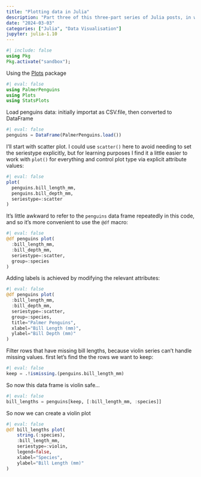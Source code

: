 ```yaml
---
title: "Plotting data in Julia"
description: "Part three of this three-part series of Julia posts, in which I try to figure out how to draw some nice plots"
date: "2024-03-03"
categories: ["Julia", "Data Visualisation"]
jupyter: julia-1.10
--- 
```


```julia
#| include: false
using Pkg
Pkg.activate("sandbox");
```

<!--------------- post begins here ----------------->


Using the [Plots](https://docs.juliaplots.org/latest/) package

```julia
#| eval: false
using PalmerPenguins
using Plots
using StatsPlots
```

Load penguins data: initially importat as CSV.file, then converted to DataFrame

```julia
#| eval: false
penguins = DataFrame(PalmerPenguins.load()) 
```

I'll start with scatter plot. I could use `scatter()` here to avoid needing to set the seriestype
explicitly, but for learning purposes I find it a little easier to work with `plot()` for everything and control plot type via explicit attribute values:

```julia
#| eval: false
plot(
  penguins.bill_length_mm, 
  penguins.bill_depth_mm, 
  seriestype=:scatter
)
```

It's little awkward to refer to the `penguins` data frame repeatedly in this code, and so it's more convenient to use the `@df` macro:

```julia
#| eval: false
@df penguins plot(
  :bill_length_mm,
  :bill_depth_mm,
  seriestype=:scatter,
  group=:species
)
```

Adding labels is achieved by modifying the relevant attributes:

```julia
#| eval: false
@df penguins plot(
  :bill_length_mm,
  :bill_depth_mm,
  seriestype=:scatter,
  group=:species,
  title="Palmer Penguins",
  xlabel="Bill Length (mm)",
  ylabel="Bill Depth (mm)"
)
```

Filter rows that have missing bill lengths, because violin series can't handle missing values. first let's find the the rows we want to keep: 

```julia
#| eval: false
keep = .!ismissing.(penguins.bill_length_mm)
```

So now this data frame is violin safe...

```julia
#| eval: false
bill_lengths = penguins[keep, [:bill_length_mm, :species]]
```

So now we can create a violin plot

```julia
#| eval: false
@df bill_lengths plot(
    string.(:species),
    :bill_length_mm,
    seriestype=:violin,
    legend=false,
    xlabel="Species",
    ylabel="Bill Length (mm)"
)
```



